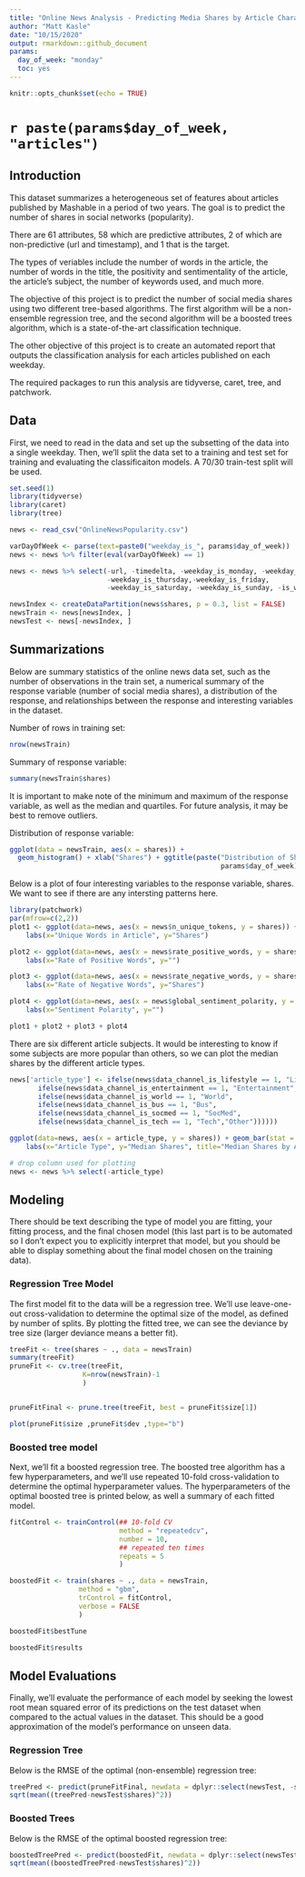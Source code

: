 ```yaml
---
title: "Online News Analysis - Predicting Media Shares by Article Characteristics"
author: "Matt Kasle"
date: "10/15/2020"
output: rmarkdown::github_document
params:
  day_of_week: "monday"
  toc: yes
---
```


```r
knitr::opts_chunk$set(echo = TRUE)
```
# `r paste(params$day_of_week, "articles")`

## Introduction 
This dataset summarizes a heterogeneous set of features about articles published by Mashable in a period of two years. The goal is to predict the number of shares in social networks (popularity).

There are 61 attributes, 58 which are predictive attributes, 2 of which are non-predictive (url and timestamp), and 1 that is the target.

The types of veriables include the number of words in the article, the number of words in the title, the positivity and sentimentality of the article, the article's subject, the number of keywords used, and much more.

The objective of this project is to predict the number of social media shares using two different tree-based algorithms. The first algorithm will be a non-ensemble regression tree, and the second algorithm will be a boosted trees algorithm, which is a state-of-the-art classification technique.

The other objective of this project is to create an automated report that outputs the classification analysis for each articles published on each weekday. 

The required packages to run this analysis are tidyverse, caret, tree, and patchwork.

## Data

First, we need to read in the data and set up the subsetting of the data into a single weekday. Then, we'll split the data set to a training and test set for training and evaluating the classificaiton models. A 70/30 train-test split will be used.
```r
set.seed(1)
library(tidyverse)
library(caret)
library(tree)

news <- read_csv("OnlineNewsPopularity.csv")
```

```r
varDayOfWeek <- parse(text=paste0("weekday_is_", params$day_of_week))
news <- news %>% filter(eval(varDayOfWeek) == 1)

news <- news %>% select(-url, -timedelta, -weekday_is_monday, -weekday_is_tuesday, -weekday_is_wednesday,
                        -weekday_is_thursday,-weekday_is_friday, 
                        -weekday_is_saturday, -weekday_is_sunday, -is_weekend)

newsIndex <- createDataPartition(news$shares, p = 0.3, list = FALSE)
newsTrain <- news[newsIndex, ]
newsTest <- news[-newsIndex, ]
```

## Summarizations
Below are summary statistics of the online news data set, such as the number of observations in the train set, a numerical summary of the response variable (number of social media shares), a distribution of the response, and relationships between the response and interesting variables in the dataset.

Number of rows in training set:
```r
nrow(newsTrain)
```

Summary of response variable:
```r
summary(newsTrain$shares)
```
It is important to make note of the minimum and maximum of the response variable, as well as the median and quartiles. For future analysis, it may be best to remove outliers. 

Distribution of response variable:
```r
ggplot(data = newsTrain, aes(x = shares)) +
  geom_histogram() + xlab("Shares") + ggtitle(paste("Distribution of Shares in Training Data - ",
                                                    params$day_of_week))
```

Below is a plot of four interesting variables to the response variable, shares. We want to see if there are any intersting patterns here.
```r
library(patchwork)
par(mfrow=c(2,2))
plot1 <- ggplot(data=news, aes(x = news$n_unique_tokens, y = shares)) + geom_point(stat = "identity") +
    labs(x="Unique Words in Article", y="Shares")

plot2 <- ggplot(data=news, aes(x = news$rate_positive_words, y = shares)) + geom_point(stat = "identity") +
    labs(x="Rate of Positive Words", y="")

plot3 <- ggplot(data=news, aes(x = news$rate_negative_words, y = shares)) + geom_point(stat = "identity") +
    labs(x="Rate of Negative Words", y="Shares")

plot4 <- ggplot(data=news, aes(x = news$global_sentiment_polarity, y = shares)) + geom_point(stat = "identity") +
    labs(x="Sentiment Polarity", y="")

plot1 + plot2 + plot3 + plot4
```

There are six different article subjects. It would be interesting to know if some subjects are more popular than others, so we can plot the median shares by the different article types.
```r
news['article_type'] <- ifelse(news$data_channel_is_lifestyle == 1, "Lifestyle",
       ifelse(news$data_channel_is_entertainment == 1, "Entertainment",
       ifelse(news$data_channel_is_world == 1, "World",
       ifelse(news$data_channel_is_bus == 1, "Bus",
       ifelse(news$data_channel_is_socmed == 1, "SocMed",
       ifelse(news$data_channel_is_tech == 1, "Tech","Other"))))))

ggplot(data=news, aes(x = article_type, y = shares)) + geom_bar(stat = "summary", fun.y = "median") +
    labs(x="Article Type", y="Median Shares", title="Median Shares by Article Type")

# drop column used for plotting
news <- news %>% select(-article_type)
```


## Modeling

There should be text describing the type of model you are fitting, your fitting process, and the final chosen model (this last part is to be automated so I don’t expect you to explicitly interpret that model, but you should be able to display something about the final model chosen on the training data).

### Regression Tree Model

The first model fit to the data will be a regression tree. We'll use leave-one-out cross-validation to determine the optimal size of the model, as defined by number of splits. By plotting the fitted tree, we can see the deviance by tree size (larger deviance means a better fit).

```r
treeFit <- tree(shares ~ ., data = newsTrain)
summary(treeFit)
pruneFit <- cv.tree(treeFit,
                  K=nrow(newsTrain)-1
                  )


pruneFitFinal <- prune.tree(treeFit, best = pruneFit$size[1]) 

plot(pruneFit$size ,pruneFit$dev ,type="b")
```

### Boosted tree model
Next, we'll fit a boosted regression tree. The boosted tree algorithm has a few hyperparameters, and we'll use repeated 10-fold cross-validation to determine the optimal hyperparameter values. The hyperparameters of the optimal boosted tree is printed below, as well a summary of each fitted model.
```r
fitControl <- trainControl(## 10-fold CV
                           method = "repeatedcv",
                           number = 10,
                           ## repeated ten times
                           repeats = 5
                           )

boostedFit <- train(shares ~ ., data = newsTrain, 
                 method = "gbm", 
                 trControl = fitControl, 
                 verbose = FALSE
                 )

boostedFit$bestTune
```

```r
boostedFit$results
```

## Model Evaluations
Finally, we'll evaluate the performance of each model by seeking the lowest root mean squared error of its predictions on the test dataset when compared to the actual values in the dataset. This should be a good approximation of the model's performance on unseen data.

### Regression Tree

Below is the RMSE of the optimal (non-ensemble) regression tree:
```r
treePred <- predict(pruneFitFinal, newdata = dplyr::select(newsTest, -shares))
sqrt(mean((treePred-newsTest$shares)^2))
```

### Boosted Trees

Below is the RMSE of the optimal boosted regression tree:
```r
boostedTreePred <- predict(boostedFit, newdata = dplyr::select(newsTest, -shares))
sqrt(mean((boostedTreePred-newsTest$shares)^2))
```


